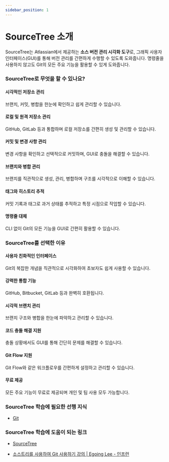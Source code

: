 ```yaml
---
sidebar_position: 1
---
```


# SourceTree 소개

SourceTree는 Atlassian에서 제공하는 **소스 버전 관리 시각화 도구**로, 그래픽 사용자 인터페이스(GUI)를 통해 버전 관리를 간편하게 수행할 수 있도록 도와줍니다. 명령줄을 사용하지 않고도 Git의 모든 주요 기능을 활용할 수 있게 도와줍니다.

### SourceTree로 무엇을 할 수 있나요?

#### 시각적인 저장소 관리

브랜치, 커밋, 병합을 한눈에 확인하고 쉽게 관리할 수 있습니다.

#### 로컬 및 원격 저장소 관리

GitHub, GitLab 등과 통합하며 로컬 저장소를 간편히 생성 및 관리할 수 있습니다.

#### 커밋 및 변경 사항 관리

변경 사항을 확인하고 선택적으로 커밋하며, GUI로 충돌을 해결할 수 있습니다.

#### 브랜치와 병합 관리

브랜치를 직관적으로 생성, 관리, 병합하며 구조를 시각적으로 이해할 수 있습니다.

#### 태그와 히스토리 추적

커밋 기록과 태그로 과거 상태를 추적하고 특정 시점으로 작업할 수 있습니다.

#### 명령줄 대체

CLI 없이 Git의 모든 기능을 GUI로 간편히 활용할 수 있습니다.

### SourceTree를 선택한 이유

#### 사용자 친화적인 인터페이스

Git의 복잡한 개념을 직관적으로 시각화하여 초보자도 쉽게 사용할 수 있습니다.

#### 강력한 통합 기능

GitHub, Bitbucket, GitLab 등과 완벽히 호환됩니다.

#### 시각적 브랜치 관리

브랜치 구조와 병합을 한눈에 파악하고 관리할 수 있습니다.

#### 코드 충돌 해결 지원

충돌 상황에서도 GUI를 통해 간단히 문제를 해결할 수 있습니다.

#### Git Flow 지원

Git Flow와 같은 워크플로우를 간편하게 설정하고 관리할 수 있습니다.

#### 무료 제공

모든 주요 기능이 무료로 제공되며 개인 및 팀 사용 모두 가능합니다.

### SourceTree 학습에 필요한 선행 지식

- [Git](https://www.notion.so/Git-156cf119616880ca9ca6ebc48ad31325?pvs=21)

### SourceTree 학습에 도움이 되는 링크

- [SourceTree](https://www.sourcetreeapp.com/)

- [소스트리를 사용하여 Git 사용하기 강의 | Egoing Lee - 인프런](https://www.inflearn.com/course/git-%EA%B0%95%EC%A2%8C-%EC%83%9D%ED%99%9C%EC%BD%94%EB%94%A9#reviews)
